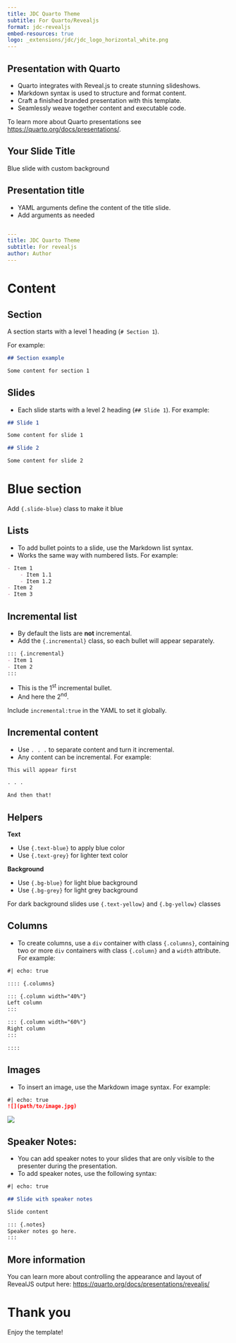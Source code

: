 ```yaml
---
title: JDC Quarto Theme
subtitle: For Quarto/Revealjs
format: jdc-revealjs
embed-resources: true
logo: _extensions/jdc/jdc_logo_horizontal_white.png
---
```


## Presentation with Quarto

- Quarto integrates with Reveal.js to create stunning slideshows.
- Markdown syntax is used to structure and format content.
- Craft a finished branded presentation with this template.
- Seamlessly weave together content and executable code.

To learn more about Quarto presentations see <https://quarto.org/docs/presentations/>.

## Your Slide Title {.slide-blue .jdc-background}

Blue slide with custom background


## Presentation title

- YAML arguments define the content of the title slide.
- Add arguments as needed

```yaml

---
title: JDC Quarto Theme
subtitle: For revealjs
author: Author
---

```
# Content

## Section

A section starts with a level 1 heading (`# Section 1`).

For example:

```.markdown

## Section example

Some content for section 1
```

## Slides

- Each slide starts with a level 2 heading (`## Slide 1`). For example:

```.markdown

## Slide 1

Some content for slide 1

## Slide 2

Some content for slide 2
```


# Blue section {.slide-blue}

Add `{.slide-blue}` class to make it blue

## Lists

- To add bullet points to a slide, use the Markdown list syntax.
- Works the same way with numbered lists. For example:

```.markdown

- Item 1
    - Item 1.1
    - Item 1.2
- Item 2
- Item 3
```



## Incremental list

- By default the lists are **not** incremental.
- Add the `{.incremental}` class, so each bullet will appear separately.

```.markdown

::: {.incremental}
- Item 1
- Item 2
:::
```

::: {.incremental}
- This is the 1<sup>st</sup> incremental bullet.
- And here the 2<sup>nd</sup>.
:::

::: {.aside}
Include `incremental:true` in the YAML to set it globally.
:::

## Incremental content

- Use `. . .` to separate content and turn it incremental.
- Any content can be incremental. For example:

```.markdown

This will appear first

. . .

And then that!
```

## Helpers

**Text**

- Use `{.text-blue}` to apply [blue]{.text-blue} color
- Use `{.text-grey}` for [lighter text]{.text-grey} color

**Background**

- Use `{.bg-blue}` for [light blue]{.bg-blue} background
- Use `{.bg-grey}` for [light grey]{.bg-grey} background

::: {.aside}

For dark background slides use `{.text-yellow}` and `{.bg-yellow}` classes

:::

## Columns

- To create columns, use a `div` container with class `{.columns}`, containing two or more `div` containers with class `{.column}` and a `width` attribute. For example:

```.markdown
#| echo: true

:::: {.columns}

::: {.column width="40%"}
Left column
:::

::: {.column width="60%"}
Right column
:::

::::
```

## Images

- To insert an image, use the Markdown image syntax. For example:

```.markdown
#| echo: true
![](path/to/image.jpg)
```

![](https://www.jointdatacenter.org/wp-content/uploads/2025/02/RF1359773_20240620_ssd_HC-at-Jamjang-46-scaled.jpg)

## Speaker Notes:

- You can add speaker notes to your slides that are only visible to the presenter during the presentation.
- To add speaker notes, use the following syntax:

```.markdown
#| echo: true

## Slide with speaker notes

Slide content

::: {.notes}
Speaker notes go here.
:::

```

## More information

You can learn more about controlling the appearance and layout of RevealJS output here: <https://quarto.org/docs/presentations/revealjs/>

# Thank you {.slide-blue}

Enjoy the template!

